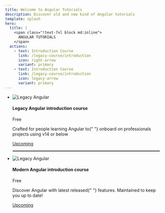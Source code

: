 ```yaml
---
title: Welcome to Angular Tutorials
description: Discover old and new kind of Angular tutorials
template: splash
hero:
  title: |
    <span class="!text-7xl block md:inline">
      ANGULAR TUTORIALS
    </span>
  actions:
    - text: Introduction Course
      link: /legacy-course/introduction
      icon: right-arrow
      variant: primary
    - text: Introduction Course
      link: /legacy-course/introduction
      icon: legacy-arrow
      variant: primary
---
```



<ul class="flex flex-col md:flex-row md:items-stretch items-center gap-12 list-none !p-0 md:!mt-16">
  <li class="flex flex-col justify-start items-center gap-4 p-6 max-w-80 !m-0 w-full">
    <Image src={oldAngularLogo} alt="Legacy Angular" height={200} width={200} />
    <h4 class="text-center !mt-0">Legacy Angular introduction course</h4>
    <span class="rounded border border-accent-900 dark:border-accent-400 text-accent-900 dark:text-accent-400 px-2">
      Free
    </span>
    <p class="text-center flex-1">
      Crafted for people learning Angular to{" "}
      <span class="font-bold">onboard on professionals projects</span> using v14
      or below
    </p>
    <a
      class="!bg-zinc-300 !text-black font-bold px-4 py-2 rounded-xl uppercase no-underline"
      href="foo"
    >
      Upcoming
    </a>
  </li>
  <hr
    style="border: 1px solid gray !important "
    class="!h-0 md:!h-60 !w-60 md:!w-0"
  />
  <li class="flex flex-col justify-start items-center gap-4 p-6 max-w-80 !m-0 w-full">
    <Image src={angularLogo} alt="Legacy Angular" height={200} width={200} />
    <h4 class="text-center !mt-0">Modern Angular introduction course</h4>
    <span class="rounded border border-accent-900 dark:border-accent-400 text-accent-900 dark:text-accent-400 px-2">
      Free
    </span>
    <p class="text-center flex-1">
      Discover Angular with <span class="font-bold">latest released</span>{" "}
      features. Maintained to keep you up to date!
    </p>
    <a
      class="!bg-zinc-300 !text-black font-bold px-4 py-2 rounded-xl uppercase no-underline"
      href="foo"
    >
      Upcoming
    </a>
  </li>
</ul>
